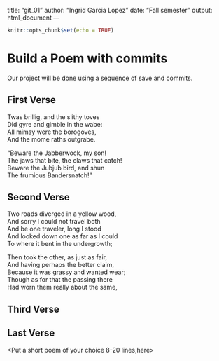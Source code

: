 
title: "git_01"
author: "Ingrid Garcia Lopez"
date: "Fall semester"
output: html_document
---

```{r setup, include=FALSE}
knitr::opts_chunk$set(echo = TRUE)
```
# Build a Poem with commits
Our project will be done using a sequence of save and commits.

## First Verse 
<Put the first two verses of Jabberwocky by Lewis Carrol in this section>
Twas brillig, and the slithy toves   
      Did gyre and gimble in the wabe:   
All mimsy were the borogoves,   
      And the mome raths outgrabe.  
      
“Beware the Jabberwock, my son!  
      The jaws that bite, the claws that catch!  
Beware the Jubjub bird, and shun  
      The frumious Bandersnatch!”  
      
      

## Second Verse
<Put the first two verses of The Road Not Taken by Robert Frost here>
Two roads diverged in a yellow wood,  
And sorry I could not travel both  
And be one traveler, long I stood  
And looked down one as far as I could  
To where it bent in the undergrowth;  


Then took the other, as just as fair,  
And having perhaps the better claim,  
Because it was grassy and wanted wear;  
Though as for that the passing there  
Had worn them really about the same,  




## Third Verse
<Put the first two verses of The Walrus and the Carpenter here>

## Last Verse
<Put a short poem of your choice 8-20 lines,here>
